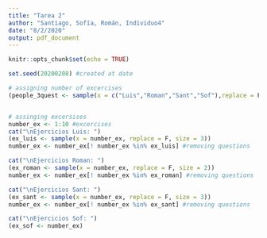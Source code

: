```yaml
---
title: "Tarea 2"
author: "Santiago, Sofía, Román, Individuo4"
date: "8/2/2020"
output: pdf_document
---
```


```r
knitr::opts_chunk$set(echo = TRUE)
```


```r
set.seed(20200208) #created at date

# assigning number of excercises 
(people_3quest <- sample(x = c("Luis","Roman","Sant","Sof"),replace = F, size = 2)) #people with 3 questions, by alphabetic order


# assinging excersises
number_ex <- 1:10 #excercises
cat("\nEjercicios Luis: ")
(ex_luis <- sample(x = number_ex, replace = F, size = 3))
number_ex <- number_ex[! number_ex %in% ex_luis] #removing questions 

cat("\nEjercicios Roman: ")
(ex_roman <- sample(x = number_ex, replace = F, size = 2))
number_ex <- number_ex[! number_ex %in% ex_roman] #removing questions 

cat("\nEjercicios Sant: ")
(ex_sant <- sample(x = number_ex, replace = F, size = 3))
number_ex <- number_ex[! number_ex %in% ex_sant] #removing questions 

cat("\nEjercicios Sof: ")
(ex_sof <- number_ex)
```

















